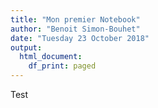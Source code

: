 ```yaml
---
title: "Mon premier Notebook"
author: "Benoit Simon-Bouhet"
date: "Tuesday 23 October 2018"
output:
  html_document:
    df_print: paged
---
```



Test